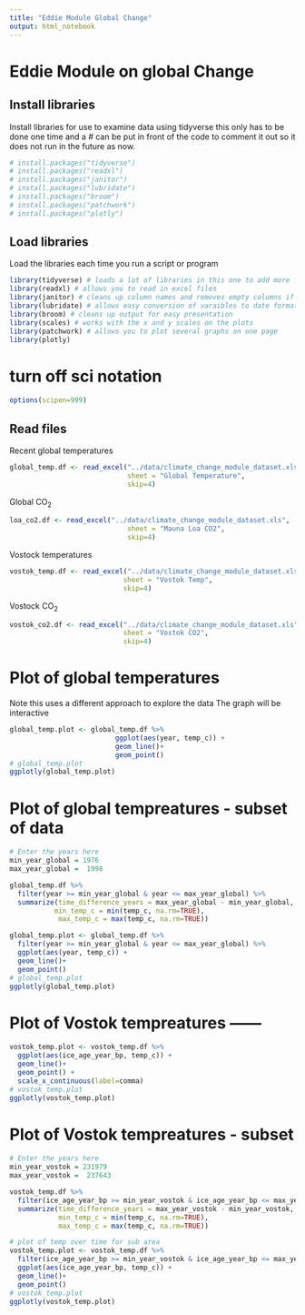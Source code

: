 ```yaml
---
title: "Eddie Module Global Change"
output: html_notebook
---
```


# Eddie Module on global Change

## Install libraries     
Install  libraries for use to examine data using tidyverse this only has to be done one time and a # can be put in front of the code to comment it out so it does not run in the future as now.   
```r
# install.packages("tidyverse")
# install.packages("readxl")
# install.packages("janitor")
# install.packages("lubridate")
# install.packages("broom")
# install.packages("patchwork")
# install.packages("plotly")
```

## Load libraries    
Load the libraries each time you run a script or program   
```r
library(tidyverse) # loads a lot of libraries in this one to add more functionality
library(readxl) # allows you to read in excel files
library(janitor) # cleans up column names and removes empty columns if wanted
library(lubridate) # allows easy conversion of varaibles to date format
library(broom) # cleans up output for easy presentation
library(scales) # works with the x and y scales on the plots
library(patchwork) # allows you to plot several graphs on one page
library(plotly)
```
   
   
# turn off sci notation
```r
options(scipen=999)
```

   
## Read files
Recent global temperatures 
```r
global_temp.df <- read_excel("../data/climate_change_module_dataset.xls", 
                             sheet = "Global Temperature",
                             skip=4)
```

Global CO<sub>2</sub>
```r
loa_co2.df <- read_excel("../data/climate_change_module_dataset.xls", 
                             sheet = "Mauna Loa CO2",
                             skip=4)
```

Vostock temperatures
```r
vostok_temp.df <- read_excel("../data/climate_change_module_dataset.xls", 
                            sheet = "Vostok Temp",
                            skip=4)
```

Vostock CO<sub>2</sub>
```r
vostok_co2.df <- read_excel("../data/climate_change_module_dataset.xls", 
                            sheet = "Vostok CO2",
                            skip=4)
```

# Plot of global temperatures
Note this uses a different approach to explore the data
The graph will be interactive
```r
global_temp.plot <- global_temp.df %>%
                          ggplot(aes(year, temp_c)) +
                          geom_line()+
                          geom_point()
# global_temp.plot
ggplotly(global_temp.plot)
```



# Plot of global tempreatures - subset of data
```r
# Enter the years here
min_year_global = 1976
max_year_global =  1998
```


```r
global_temp.df %>%
  filter(year >= min_year_global & year <= max_year_global) %>%
  summarize(time_difference_years = max_year_global - min_year_global,
           min_temp_c = min(temp_c, na.rm=TRUE), 
            max_temp_c = max(temp_c, na.rm=TRUE))
```


```r
global_temp.plot <- global_temp.df %>%
  filter(year >= min_year_global & year <= max_year_global) %>%
  ggplot(aes(year, temp_c)) +
  geom_line()+
  geom_point()
# global_temp.plot
ggplotly(global_temp.plot)
```

# Plot of Vostok tempreatures ------

```r
vostok_temp.plot <- vostok_temp.df %>%
  ggplot(aes(ice_age_year_bp, temp_c)) +
  geom_line()+
  geom_point() +
  scale_x_continuous(label=comma)
# vostok_temp.plot
ggplotly(vostok_temp.plot)
```

# Plot of Vostok tempreatures - subset
```r
# Enter the years here
min_year_vostok = 231979
max_year_vostok =  237643
```

```r
vostok_temp.df %>%
  filter(ice_age_year_bp >= min_year_vostok & ice_age_year_bp <= max_year_vostok) %>%
  summarize(time_difference_years = max_year_vostok - min_year_vostok,
            min_temp_c = min(temp_c, na.rm=TRUE), 
            max_temp_c = max(temp_c, na.rm=TRUE))
```


```r
# plot of temp over time for sub area
vostok_temp.plot <- vostok_temp.df %>%
  filter(ice_age_year_bp >= min_year_vostok & ice_age_year_bp <= max_year_vostok) %>%
  ggplot(aes(ice_age_year_bp, temp_c)) +
  geom_line()+
  geom_point()
# vostok_temp.plot
ggplotly(vostok_temp.plot)

```


                        



